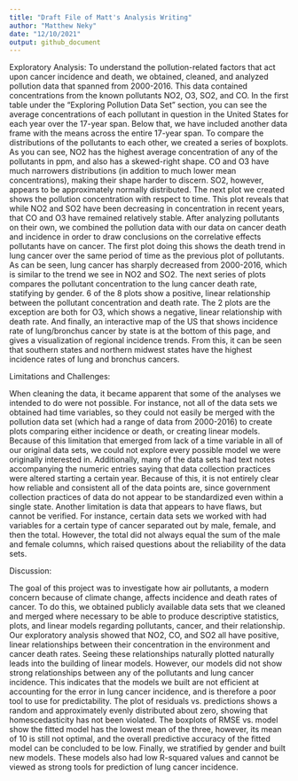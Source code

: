 ```yaml
---
title: "Draft File of Matt's Analysis Writing"
author: "Matthew Neky"
date: "12/10/2021"
output: github_document
---
```

Exploratory Analysis:
To understand the pollution-related factors that act upon cancer incidence and death, we obtained, cleaned, and analyzed pollution data that spanned from 2000-2016. This data contained concentrations from the known pollutants NO2, O3, SO2, and CO. In the first table under the "Exploring Pollution Data Set" section, you can see the average concentrations of each pollutant in question in the United States for each year over the 17-year span. Below that, we have included another data frame with the means across the entire 17-year span. To compare the distributions of the pollutants to each other, we created a series of boxplots. As you can see, NO2 has the highest average concentration of any of the pollutants in ppm, and also has a skewed-right shape. CO and O3 have much narrowers distributions (in addition to much lower mean concentrations), making their shape harder to discern. SO2, however, appears to be approximately normally distributed. The next plot we created shows the pollution concentration with respect to time. This plot reveals that while NO2 and SO2 have been decreasing in concentration in recent years, that CO and O3 have remained relatively stable. After analyzing pollutants on their own, we combined the pollution data with our data on cancer death and incidence in order to draw conclusions on the correlative effects pollutants have on cancer. The first plot doing this shows the death trend in lung cancer over the same period of time as the previous plot of pollutants. As can be seen, lung cancer has sharply decreased from 2000-2016, which is similar to the trend we see in NO2 and SO2. The next series of plots compares the pollutant concentration to the lung cancer death rate, statifying by gender. 6 of the 8 plots show a positive, linear relationship between the pollutant concentration and death rate. The 2 plots are the exception are both for O3, which shows a negative, linear relationship with death rate. And finally, an interactive map of the US that shows incidence rate of lung/bronchus cancer by state is at the bottom of this page, and gives a visualization of regional incidence trends. From this, it can be seen that southern states and northern midwest states have the highest incidence rates of lung and bronchus cancers. 

Limitations and Challenges:

When cleaning the data, it became apparent that some of the analyses we intended to do were not possible. For instance, not all of the data sets we obtained had time variables, so they could not easily be merged with the pollution data set (which had a range of data from 2000-2016) to create plots comparing either incidence or death, or creating linear models. Because of this limitation that emerged from lack of a time variable in all of our original data sets, we could not explore every possible model we were originally interested in. Additionally, many of the data sets had text notes accompanying the numeric entries saying that data collection practices were altered starting a certain year. Because of this, it is not entirely clear how reliable and consistent all of the data points are, since government collection practices of data do not appear to be standardized even within a single state. Another limitation is data that appears to have flaws, but cannot be verified. For instance, certain data sets we worked with had variables for a certain type of cancer separated out by male, female, and then the total. However, the total did not always equal the sum of the male and female columns, which raised questions about the reliability of the data sets.

Discussion:

The goal of this project was to investigate how air pollutants, a modern concern because of climate change, affects incidence and death rates of cancer. To do this, we obtained publicly available data sets that we cleaned and merged where necessary to be able to produce descriptive statistics, plots, and linear models regarding pollutants, cancer, and their relationship. Our exploratory analysis showed that NO2, CO, and SO2 all have positive, linear relationships between their concentration in the environment and cancer death rates. Seeing these relationships naturally plotted naturally leads into the building of linear models. However, our models did not show strong relationships between any of the pollutants and lung cancer incidence. This indicates that the models we built are not efficient at accounting for the error in lung cancer incidence, and is therefore a poor tool to use for predictability. The plot of residuals vs. predictions shows a random and approximately evenly distributed about zero, showing that homescedasticity has not been violated. The boxplots of RMSE vs. model show the fitted model has the lowest mean of the three, however, its mean of 10 is still not optimal, and the overall predictive accuracy of the fitted model can be concluded to be low. Finally, we stratified by gender and built new models. These models also had low R-squared values and cannot be viewed as strong tools for prediction of lung cancer incidence.